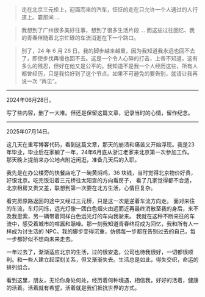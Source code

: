 > 走在北京三元桥上，迎面而来的汽车，怔怔的走在只允许一个人通过的人行道上。霎那间 ...

> 我想到了广州很多美好往事，想到了很多生活片段 ... 而这些过往回忆、我的青春伴随着北京忙碌的车流消逝在下一个路口。

> 别了，24 年 6 月 28 日。我的脚步越来越重，因为我知道我永远也回不去了，即使步伐再慢也回不去。这是一个令人心碎的打击，上帝不知道，这有多么的残忍，但好在他又是公平的。我知道不是我一个人经历这些，所有人都曾经历，只是我恰好到了这个节点。如果不可避免的要告别，就请让我再说一次 “再见”。

---

2024年06月28日。

写了些内容，删了一大堆。但还是保留这篇文章，记录当时的心情，留作纪念。

---

2025年07月14日。

这几天在重写博客代码，看到这篇文章，那天的崩溃和痛苦又开始浮现。我是23年毕业，毕业后在家躺了一年，24年6月底从浙江老家来北京第一次参加工作。
那天晚上提前来办公地点附近闲逛，准备几天后的入职。

我先是在办公楼旁的快餐店吃了一碗黄焖鸡，36 块钱，当时觉得北京物价好贵，好恨北京。吃完饭沿着三元桥往太阳宫的方向看房子，
看了几家觉得都不合适，北京租房又贵又差，联想到第一次要在北方生活，心情巨复杂。

看完房原路返回的途中又经过三元桥，只是这一次是逆着车流方向走。
面对来往的车流，车灯闪烁，远光灯像一团白色烟火由远而近再最终消散至我的身后，来不及我思索，另一辆带着同样白色远光灯的车向我驶来。
我就在这种不断来往的车流中，感受着城市的喧嚣和聒噪。那一刻我知道青春终将成为回忆，我和所有人一样成为讨生活的 NPC。我的脚步变得沉重，仿佛每一步都在告别过去的自己，每一步都好似不想向未来走去。

一年过去了，渐渐适应北京的生活，过的很安逸，公司也待我很好，一切都很顺利。和一些人建立起深刻关系，但又渐渐失去。生活总是如此，得失交织，命运的排列组合。

看到这里，朋友，无论你身处何处，经历着何种境遇，相信我，好好的活着，健康的活着。活着就有希望，活着就是我们抵抗世界的方式。
